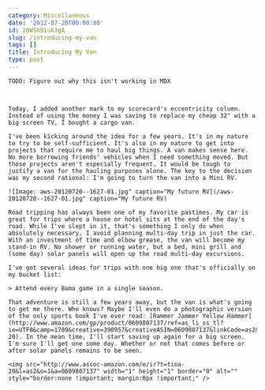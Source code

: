 ```yaml
---
category: Miscellaneous
date: '2012-07-20T00:00:00'
id: 20WSh81uk3gA
slug: /introducing-my-van
tags: []
title: Introducing My Van
type: post
---
```


```
TODO: Figure out why this isn't working in MDX



Today, I added another mark to my scorecard's eccentricity column. Instead of using the money I was saving to replace my cheap 32" with a big screen TV, I bought a cargo van.

I've been kicking around the idea for a few years. It's in my nature to try to be self-sufficient. It's also in my nature to get into projects that require me to haul big things. A van makes sense here. No more borrowing friends' vehicles when I need something moved. But those projects aren't especially frequent. It would be tough to justify a van for the hauling purposes alone. The key to the decision was my second rational: I'm going to turn the van into a Mini RV.

![Image: aws-20120720--1627-01.jpg" caption="My future RV](/aws-20120720--1627-01.jpg" caption="My future RV)

Road tripping has always been one of my favorite pastimes. My car is great for trips where a house or hotel sits at the end of the day's road. While I've slept in it, that's something I only do when absolutely necessary. I avoid planning multi-day trip in just the car. With an investment of time and elbow grease, the van will become my stand-in RV. No shower or running water, but a bed, mini grill and (some day) solar panels will open up the road multi-day excursions.

I've got several ideas for trips with one big one that's officially on my bucket list: 

> Attend every Bama game in a single season.

That adventure is still a few years away, but the van is what's going to get me there. Who knows? Maybe I'll even do a photographic version of the only sports book I've ever read: [Rammer Jammer Yellow Hammer](http://www.amazon.com/gp/product/0609807137/ref=as_li_ss_tl?ie=UTF8&camp=1789&creative=390957&creativeASIN=0609807137&linkCode=as2&tag=tioa-20). In the mean time, I'll start saving up again for a big screen. I'm sure I'll get one some day. Whether or not that comes before or after solar panels remains to be seen. 

<img src="http://www.assoc-amazon.com/e/ir?t=tioa-20&l=as2&o=1&a=0609807137" width="1" height="1" border="0" alt="" style="border:none !important; margin:0px !important;" />
```